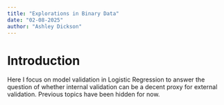 ```yaml
---
title: "Explorations in Binary Data"
date: "02-08-2025"
author: "Ashley Dickson"
---
```


# Introduction
<p>
Here I focus on model validation in Logistic Regression to answer the question of whether internal validation can be a decent proxy for external validation.
Previous topics have been hidden for now.
</p>
